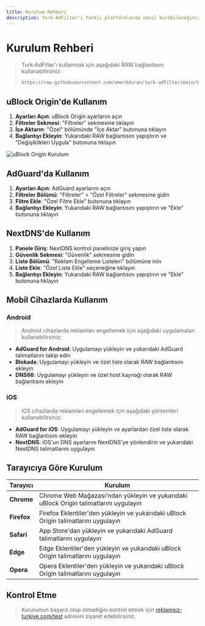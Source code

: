 ```yaml
---
title: Kurulum Rehberi
description: Turk-AdFilter'ı farklı platformlarda nasıl kurabileceğinizi öğrenin
---
```


# Kurulum Rehberi

> Turk-AdFilter'ı kullanmak için aşağıdaki RAW bağlantısını kullanabilirsiniz:
> 
> ```bash
> https://raw.githubusercontent.com/omerdduran/turk-adfilter/main/turk-adfilter.txt
> ```

## uBlock Origin'de Kullanım

1. **Ayarları Açın**: uBlock Origin ayarlarını açın
2. **Filtreler Sekmesi**: "Filtreler" sekmesine tıklayın
3. **İçe Aktarın**: "Özel" bölümünde "İçe Aktar" butonuna tıklayın
4. **Bağlantıyı Ekleyin**: Yukarıdaki RAW bağlantısını yapıştırın ve "Değişiklikleri Uygula" butonuna tıklayın

![uBlock Origin Kurulum](/assets/ublock-kurulum.png)

## AdGuard'da Kullanım

1. **Ayarları Açın**: AdGuard ayarlarını açın
2. **Filtreler Bölümü**: "Filtreler" > "Özel Filtreler" sekmesine gidin
3. **Filtre Ekle**: "Özel Filtre Ekle" butonuna tıklayın
4. **Bağlantıyı Ekleyin**: Yukarıdaki RAW bağlantısını yapıştırın ve "Ekle" butonuna tıklayın

## NextDNS'de Kullanım

1. **Panele Giriş**: NextDNS kontrol panelinize giriş yapın
2. **Güvenlik Sekmesi**: "Güvenlik" sekmesine gidin
3. **Liste Bölümü**: "Reklam Engelleme Listeleri" bölümüne inin
4. **Liste Ekle**: "Özel Liste Ekle" seçeneğine tıklayın
5. **Bağlantıyı Ekleyin**: Yukarıdaki RAW bağlantısını yapıştırın ve "Ekle" butonuna tıklayın

## Mobil Cihazlarda Kullanım

### Android

> Android cihazlarda reklamları engellemek için aşağıdaki uygulamaları kullanabilirsiniz:

- **AdGuard for Android**: Uygulamayı yükleyin ve yukarıdaki AdGuard talimatlarını takip edin
- **Blokada**: Uygulamayı yükleyin ve özel liste olarak RAW bağlantısını ekleyin
- **DNS66**: Uygulamayı yükleyin ve özel host kaynağı olarak RAW bağlantısını ekleyin

### iOS

> iOS cihazlarda reklamları engellemek için aşağıdaki yöntemleri kullanabilirsiniz:

- **AdGuard for iOS**: Uygulamayı yükleyin ve ayarlardan özel liste olarak RAW bağlantısını ekleyin
- **NextDNS**: iOS'un DNS ayarlarını NextDNS'ye yönlendirin ve yukarıdaki NextDNS talimatlarını uygulayın

## Tarayıcıya Göre Kurulum

| Tarayıcı | Kurulum |
|----------|---------|
| **Chrome** | Chrome Web Mağazası'ndan yükleyin ve yukarıdaki uBlock Origin talimatlarını uygulayın |
| **Firefox** | Firefox Eklentiler'den yükleyin ve yukarıdaki uBlock Origin talimatlarını uygulayın |
| **Safari** | App Store'dan yükleyin ve yukarıdaki AdGuard talimatlarını uygulayın |
| **Edge** | Edge Eklentiler'den yükleyin ve yukarıdaki uBlock Origin talimatlarını uygulayın |
| **Opera** | Opera Eklentiler'den yükleyin ve yukarıdaki uBlock Origin talimatlarını uygulayın |

## Kontrol Etme

> Kurulumun başarılı olup olmadığını kontrol etmek için [reklamsiz-turkiye.com/test](https://reklamsiz-turkiye.com/test) adresini ziyaret edebilirsiniz. 